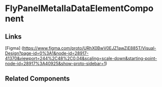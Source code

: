 <!-- fly-panel-meta-ila-data-element.stories.mdx -->


<Meta title="QTD Components/evaluation/training-issues/training-issues-create-wizard/training-issues-drivers-and-training/fly-panel-meta-ila-data-element/README" component={FlyPanelMetaIlaDataElementComponent} />

# FlyPanelMetaIlaDataElementComponent

<ArgsTable of={FlyPanelMetaIlaDataElementComponent} />

## Links

[Figma] (https://www.figma.com/proto/URhX0BwV0EJZ1awZjE885T/Visual-Design?page-id=0%3A1&node-id=28917-41370&viewport=244%2C48%2C0.04&scaling=scale-down&starting-point-node-id=28917%3A40925&show-proto-sidebar=1)

## Related Components
